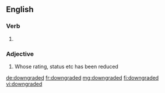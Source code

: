==English==

===Verb===
{{head|en|verb form}}

# {{en-past of|downgrade}}

===Adjective===
{{en-adj}}

# Whose rating, status etc has been reduced

[[de:downgraded]]
[[fr:downgraded]]
[[mg:downgraded]]
[[fi:downgraded]]
[[vi:downgraded]]